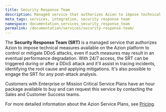 ```yaml
---
title: Security Response Team
description: Managed service that authorizes Azion to impose technical measures available on the Azion's platform to control or mitigate DDoS attacks, even if such measures may result in an eventual performance degradation.
meta_tags: services, integration, security response team
namespace: documentation_services_security_response_team
permalink: /documentation/services/security-response-team/
---
```


The **Security Response Team (SRT)** is a managed service that authorizes Azion to impose technical measures available on the Azion platform to control or mitigate DDoS attacks, even if such measures may result in an eventual performance degradation. With 24/7 access, the SRT can be triggered during or after a DDoS attack and it'll assist in tracing incidents, identifying the root cause and applying mitigations. It's also possible to engage the SRT for any post-attack analysis. 

Customers with Enterprise or Mission Critical Service Plans have an hour package available to buy and can request this service by contacting the Sales and Customer Success teams. 

For more detailed information about the Azion Service Plans, see [Pricing](https://www.azion.com/en/pricing/).
